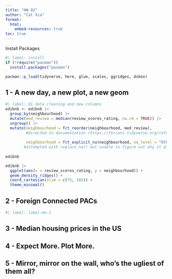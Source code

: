 ```yaml
---
title: "HW 02"
author: "Cat Xia"
format: 
  html:
    embed-resources: true
toc: true
---
```


Install Packages
```r
#| label: install
if (!require("pacman"))
  install.packages("pacman")

pacman::p_load(tidyverse, here, glue, scales, ggridges, dsbox) 
```


## 1 - A new day, a new plot, a new geom


```r
#| label: Q1 data cleaning and new columns
edibnb <- edibnb |>
  group_by(neighbourhood) |>
  mutate(med_review = median(review_scores_rating, na.rm = TRUE)) |>
  ungroup() |>
  mutate(neighbourhood = fct_reorder(neighbourhood, med_review),
         #directed to documentation (https://forcats.tidyverse.org/reference/fct_reorder.html) through slack overflow
         
         neighbourhood = fct_explicit_na(neighbourhood, na_level = "Other/Unknown"))
        #attempted with replace_na() but unable to figure out why it didn't work. Consulted AI on why it didn't work and realized that neighbourhood was in the wrong class. Directed to fct_explicit_na and code written based off forcats documentation. (https://forcats.tidyverse.org/reference/fct_explicit_na.html)
  
edibnb
```
```r
edibnb |>
  ggplot(aes(x = review_scores_rating, y = neighbourhood)) +
  geom_density_ridges() +
  coord_cartesian(xlim = c(75, 105)) +
  theme_minimal()
```

## 2 - Foreign Connected PACs

```r
#| label: label-me-2

```

## 3 - Median housing prices in the US


## 4 - Expect More. Plot More.


## 5 - Mirror, mirror on the wall, who’s the ugliest of them all?
